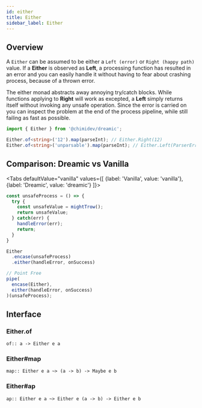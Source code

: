 ```yaml
---
id: either
title: Either
sidebar_label: Either
---
```



<DarkModeImage
  lightMode="img/docs/monads/tagline_either.svg"
  darkMode="img/docs/monads/tagline_either_dark.svg"
/>

## Overview 

A `Either` can be assumed to be either a `Left (error)` or `Right (happy path)` value.
If a **Either** is observed as **Left**, a processing function has resulted in an error and you can easily handle it without having to fear about crashing process, because of a thrown error.

The either monad abstracts away annoying try/catch blocks.
While functions applying to **Right** will work as excepted, a **Left** simply returns itself without invoking any unsafe operation.
Since the error is carried on you can inspect the problem at the end of the process pipeline, while still failing as fast as possible.

```ts
import { Either } from '@chimidev/dreamic';

Either.of<string>('12').map(parseInt); // Either.Right(12)
Either.of<string>('unparsable').map(parseInt); // Either.Left(ParserError) - No error is thrown
```

## Comparison: Dreamic vs Vanilla

<Tabs
  defaultValue="vanilla"
  values={[
    {label: 'Vanilla', value: 'vanilla'},
    {label: 'Dreamic', value: 'dreamic'}
  ]}>

<TabItem value="vanilla">

```js
const unsafeProcess = () => {
  try {
    const unsafeValue = mightTrow();
    return unsafeValue;
  } catch(err) {
    handleError(err);
    return;
  }
}
```

</TabItem>

<TabItem value="dreamic">

```js
Either
  .encase(unsafeProcess)
  .either(handleError, onSuccess)

// Point Free
pipe(
  encase(Either),
  either(handleError, onSuccess)
)(unsafeProcess);
```

</TabItem>
</Tabs>

## Interface

### Either.of

`of:: a -> Either e a`

### Either#map

`map:: Either e a ~> (a -> b) -> Maybe e b`

### Either#ap

`ap:: Either e a ~> Either e (a -> b) -> Either e b`
